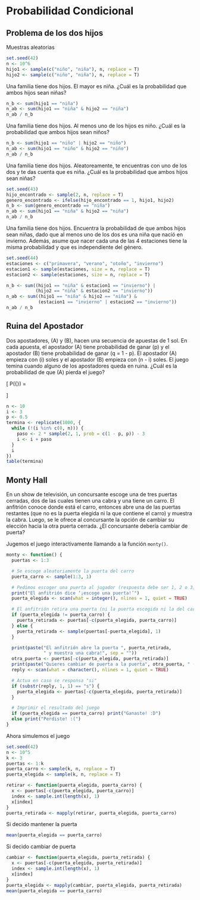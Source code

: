# Probabilidad Condicional

## Problema de los dos hijos
Muestras aleatorias

```r
set.seed(42)
n <- 10^6
hijo1 <- sample(c("niño", "niña"), n, replace = T)
hijo2 <- sample(c("niño", "niña"), n, replace = T)
```

Una familia tiene dos hijos.
El mayor es niña.
¿Cuál es la probabilidad que ambos hijos sean niñas?

```r
n_b <- sum(hijo1 == "niña")
n_ab <- sum(hijo1 == "niña" & hijo2 == "niña")
n_ab / n_b
```

Una familia tiene dos hijos.
Al menos uno de los hijos es niño.
¿Cuál es la probabilidad que ambos hijos sean niños?

```r
n_b <- sum(hijo1 == "niño" | hijo2 == "niño")
n_ab <- sum(hijo1 == "niño" & hijo2 == "niño")
n_ab / n_b
```

Una familia tiene dos hijos.
Aleatoreamente, te encuentras con uno de los dos y te das cuenta que es niña.
¿Cuál es la probabilidad que ambos hijos sean niñas?

```r
set.seed(43)
hijo_encontrado <- sample(2, n, replace = T)
genero_encontrado <- ifelse(hijo_encontrado == 1, hijo1, hijo2)
n_b <- sum(genero_encontrado == "niña")
n_ab <- sum(hijo1 == "niña" & hijo2 == "niña")
n_ab / n_b
```

Una familia tiene dos hijos.
Encuentra la probabilidad de que ambos hijos sean niñas, dado que al menos uno de los dos es una niña que nació en invierno.
Además, asume que nacer cada una de las 4 estaciones tiene la misma probabilidad y que es independiente del género.

```r
set.seed(44)
estaciones <- c("primavera", "verano", "otoño", "invierno")
estacion1 <- sample(estaciones, size = n, replace = T)
estacion2 <- sample(estaciones, size = n, replace = T)

n_b <- sum((hijo1 == "niña" & estacion1 == "invierno") |
           (hijo2 == "niña" & estacion2 == "invierno"))
n_ab <- sum((hijo1 == "niña" & hijo2 == "niña") &
            (estacion1 == "invierno" | estacion2 == "invierno"))
n_ab / n_b
```

## Ruina del Apostador

Dos apostadores, \(A\) y \(B\), hacen una secuencia de apuestas de 1 sol.
En cada apuesta, el apostador \(A\) tiene probabilidad de ganar \(p\) y el apostador \(B\) tiene probabilidad de ganar \(q = 1 - p\).
El apostador \(A\) empieza con \(i\) soles y el apostador \(B\) empieza con \(n - i\) soles.
El juego temina cuando alguno de los apostadores queda en ruina.
¿Cuál es la probabilidad de que \(A\) pierda el juego?

\[
P(\{\text{A pierde}\}) = \begin{cases}
  \frac{1 - {\left(\frac{p}{q}\right)}^{N-i}}{1 - {\left(\frac{p}{q}\right)}^{N}} & p \neq 1/2 \\
  \frac{N-i}{N} & p = 1/2
\end{cases}
\]

```r
n <- 10
i <- 3
p <- 0.5
termina <- replicate(1000, {
  while (!(i %in% c(0, n))) {
    paso <- 2 * sample(2, 1, prob = c(1 - p, p)) - 3
    i <- i + paso
  }
  i
})
table(termina)
```


## Monty Hall

En un show de televisión, un concursante escoge una de tres puertas cerradas, dos de las cuales tienen una cabra y una tiene un carro.
El anfitrión conoce donde está el carro, entonces abre una de las puertas restantes (que no es la puerta elegida ni la que contiene el carro) y muestra la cabra.
Luego, se le ofrece al concursante la opción de cambiar su elección hacia la otra puerta cerrada.
¿El concursante debería cambiar de puerta?

Jugemos el juego interactivamente llamando a la función `monty()`.
```r
monty <- function() {
  puertas <- 1:3

  # Se escoge aleatoriamente la puerta del carro
  puerta_carro <- sample(1:3, 1)

  # Pedimos escoger una puerta al jugador (respuesta debe ser 1, 2 o 3)
  print("El anfitrión dice ‘¡escoge una puerta!’")
  puerta_elegida <- scan(what = integer(), nlines = 1, quiet = TRUE)

  # El anfitrión retira una puerta (ni la puerta escogida ni la del carro)
  if (puerta_elegida != puerta_carro) {
    puerta_retirada <- puertas[-c(puerta_elegida, puerta_carro)]
  } else {
    puerta_retirada <- sample(puertas[-puerta_elegida], 1)
  }

  print(paste("El anfitrión abre la puerta ", puerta_retirada,
              " y muestra una cabra!", sep = ""))
  otra_puerta <- puertas[-c(puerta_elegida, puerta_retirada)]
  print(paste("Quieres cambiar de puerta a la puerta", otra_puerta, " (s/n)?"))
  reply <- scan(what = character(), nlines = 1, quiet = TRUE)

  # Actua en caso se responsa "si"
  if (substr(reply, 1, 1) == "s") {
    puerta_elegida <- puertas[-c(puerta_elegida, puerta_retirada)]
  }

  # Imprimir el resultado del juego
  if (puerta_elegida == puerta_carro) print("Ganaste! :D")
  else print("Perdiste! :(")
}
```

Ahora simulemos el juego

```r
set.seed(42)
n <- 10^5
k <- 3
puertas <- 1:k
puerta_carro <- sample(k, n, replace = T)
puerta_elegida <- sample(k, n, replace = T)

retirar <- function(puerta_elegida, puerta_carro) {
  x <- puertas[-c(puerta_elegida, puerta_carro)]
  index <- sample.int(length(x), 1)
  x[index]
}
puerta_retirada <- mapply(retirar, puerta_elegida, puerta_carro)
```

Si decido mantener la puerta
```r
mean(puerta_elegida == puerta_carro)
```

Si decido cambiar de puerta
```r
cambiar <- function(puerta_elegida, puerta_retirada) {
  x <- puertas[-c(puerta_elegida, puerta_retirada)]
  index <- sample.int(length(x), 1)
  x[index]
}
puerta_elegida <- mapply(cambiar, puerta_elegida, puerta_retirada)
mean(puerta_elegida == puerta_carro)
```
